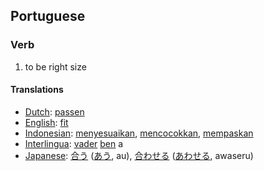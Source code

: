 ==Portuguese==
===Verb===
# to be right size

====Translations====
*[[Dutch]]: [[passen]]
*[[English]]: [[fit]]
*[[Indonesian]]: [[sesuai|menyesuaikan]], [[cocok|mencocokkan]], [[pas|mempaskan]]
*[[Interlingua]]: [[vader]] [[ben]] a
*[[Japanese]]: [[合う]] ([[あう]], au), [[合わせる]] ([[あわせる]], awaseru)